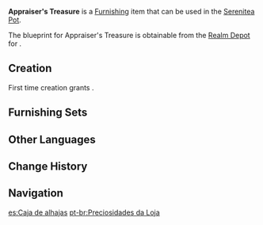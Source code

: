 {{Furnishing Infobox
|id             = 363335
|image          = Item Appraiser's Treasure.png
|category       = Ornaments
|subcategory    = Utensil
|quality        = 3
|adeptal_energy = 60
|load           = 85
|reduced_load   = 64
|description    = Magnificent jewelry and splendid antiques in [[Sumeru City]]'s jewelry stores are usually contained in extremely intricate wooden boxes.<br />Jewelry and antiques are both expensive and non-essential items with limited sale prospects; promising pieces are also often spoken for well in advance. With that in mind, those who can run a jewelry shop for a long time are likely already wealthy, and do not need to rely on the shop's profits to make a living...
|mention        = 
|blueprint      = Realm Depot
|source1        = 
}}
'''Appraiser's Treasure''' is a [[Furnishing]] item that can be used in the [[Serenitea Pot]].

The blueprint for Appraiser's Treasure is obtainable from the [[Realm Depot]] for {{Item|Realm Currency|24|x=160}}.

==Creation==
First time creation grants {{Item|Trust|24|x=60}}.
{{Recipe
|type = Creation
|time = 14h
|White Iron Chunk = 4
|Iron Chunk = 4
|sort = White Iron Chunk;Iron Chunk
}}

==Furnishing Sets==
{{Craft Usage}}

==Other Languages==
{{Other Languages
|default_hidden = 1
|en      = Appraiser's Treasure
|zhs     = 「商铺的珍玩」
|zhs_rm  = "Shāngpù de Zhènwán"
|zht     = 「商鋪的珍玩」
|zht_rm  = "Shāngpù de Zhènwàn"
|ja      = 「店舗の珍しいコレクション」
|ja_rm   = "Tenpo no Mezurashii Korekushon"
|ko      = 「상점의 진귀한 골동품」
|ko_rm   = "Sangjeom-ui Jingwihan Golttongpum"
|es      = Caja de alhajas
|fr      = Trésor de l'évaluateur
|ru      = Сокровища оценщика
|th      = "สมบัติของร้านค้า"
|th_rm   = 
|vi      = Báu Vật Của Tiệm
|de      = „Der Schatz des Ladens“
|id      = Toko Harta Karun
|pt      = Preciosidades da Loja
|tr      = Uzmanın Hazinesi
|it      = Tesoro dell'esperto
}}

==Change History==
{{Change History|3.2}}

==Navigation==
{{Furnishing Navbox|interior}}

[[es:Caja de alhajas]]
[[pt-br:Preciosidades da Loja]]